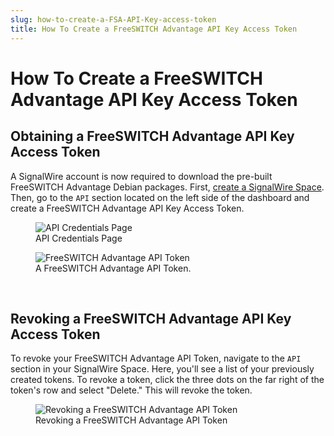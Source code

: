 ```yaml
---
slug: how-to-create-a-FSA-API-Key-access-token
title: How To Create a FreeSWITCH Advantage API Key Access Token
---
```


# How To Create a FreeSWITCH Advantage API Key Access Token

## Obtaining a FreeSWITCH Advantage API Key Access Token

A SignalWire account is now required to download the pre-built FreeSWITCH Advantage Debian packages. First, [create a SignalWire Space](https://developer.signalwire.com/guides/signing-up-for-a-space). Then, go to the `API` section located on the left side of the dashboard and create a FreeSWITCH Advantage API Key Access Token.

<figure>
    <img
        className="img-800"
        src={require("./fsa_add_new_token.webp").default}
        alt="API Credentials Page"
    />
    <figcaption>API Credentials Page</figcaption>
</figure>

<figure>
    <img
        className="img-800"
        src={require("./fsa_add_new_token_check_box_page.webp").default}
        alt="FreeSWITCH Advantage API Token"
    />
    <figcaption>A FreeSWITCH Advantage API Token.</figcaption>
</figure>

<br />

## Revoking a FreeSWITCH Advantage API Key Access Token

To revoke your FreeSWITCH Advantage API Token, navigate to the `API` section in your SignalWire Space. Here, you'll see a list of your previously created tokens. To revoke a token, click the three dots on the far right of the token's row and select "Delete." This will revoke the token.

<figure>
    <img
        className="img-800"
        src={require("./fsa_api_access_tokens_page.webp").default}
        alt="Revoking a FreeSWITCH Advantage API Token"
    />
    <figcaption>Revoking a FreeSWITCH Advantage API Token</figcaption>
</figure>
